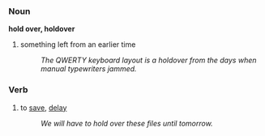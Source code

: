 === Noun ===

'''hold over, holdover''' 

# something left from an earlier time
#: ''The QWERTY keyboard layout is a holdover from the days when manual typewriters jammed.''

=== Verb ===
# to [[save]], [[delay]]
#: ''We will have to hold over these files until tomorrow.''